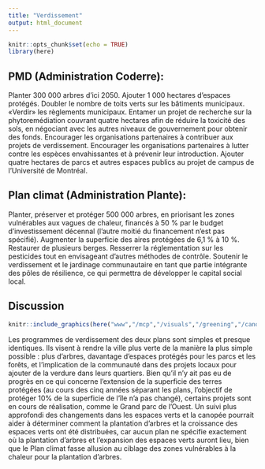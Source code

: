 ```yaml
---
title: "Verdissement"
output: html_document
---
```


```r
knitr::opts_chunk$set(echo = TRUE)
library(here)
```

## PMD (Administration Coderre): 

Planter 300 000 arbres d'ici 2050. Ajouter 1 000 hectares d'espaces protégés. Doubler le nombre de toits verts sur les bâtiments municipaux. «Verdir» les règlements municipaux. Entamer un projet de recherche sur la phytoremédiation couvrant quatre hectares afin de réduire la toxicité des sols, en négociant avec les autres niveaux de gouvernement pour obtenir des fonds. Encourager les organisations partenaires à contribuer aux projets de verdissement. Encourager les organisations partenaires à lutter contre les espèces envahissantes et à prévenir leur introduction. Ajouter quatre hectares de parcs et autres espaces publics au projet de campus de l'Université de Montréal.

## Plan climat (Administration Plante): 

Planter, préserver et protéger 500 000 arbres, en priorisant les zones vulnérables aux vagues de chaleur, financés à 50 % par le budget d'investissement décennal (l'autre moitié du financement n'est pas spécifié). Augmenter la superficie des aires protégées de 6,1 % à 10 %. Restaurer de plusieurs berges. Resserrer la réglementation sur les pesticides tout en envisageant d'autres méthodes de contrôle. Soutenir le verdissement et le jardinage communautaire en tant que partie intégrante des pôles de résilience, ce qui permettra de développer le capital social local. 

## Discussion

```r

knitr::include_graphics(here("www","/mcp","/visuals","/greening","/canopy_2015.jpg"))

```

Les programmes de verdissement des deux plans sont simples et presque identiques. Ils visent à rendre la ville plus verte de la manière la plus simple possible : plus d'arbres, davantage d'espaces protégés pour les parcs et les forêts, et l'implication de la communauté dans des projets locaux pour ajouter de la verdure dans leurs quartiers. Bien qu'il n'y ait pas eu de progrès en ce qui concerne l'extension de la superficie des terres protégées (au cours des cinq années séparant les plans, l'objectif de protéger 10% de la superficie de l'île n'a pas changé), certains projets sont en cours de réalisation, comme le Grand parc de l'Ouest. Un suivi plus approfondi des changements dans les espaces verts et la canopée pourrait aider à déterminer comment la plantation d'arbres et la croissance des espaces verts ont été distribuées, car aucun plan ne spécifie exactement où la plantation d'arbres et l'expansion des espaces verts auront lieu, bien que le Plan climat fasse allusion au ciblage des zones vulnérables à la chaleur pour la plantation d'arbres.